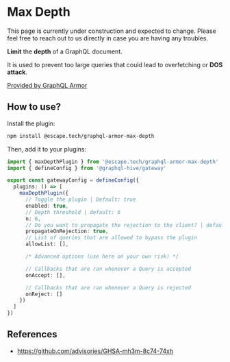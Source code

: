 
# Max Depth

<Callout>
  This page is currently under construction and expected to change. Please feel free to reach out to
  us directly in case you are having any troubles.
</Callout>

**Limit** the **depth** of a GraphQL document.

It is used to prevent too large queries that could lead to overfetching or **DOS attack**.

[Provided by GraphQL Armor](https://escape.tech/graphql-armor/docs/plugins/max-depth)

## How to use?

Install the plugin:

```sh npm2yarn
npm install @escape.tech/graphql-armor-max-depth
```

Then, add it to your plugins:

```ts filename="gateway.config.ts"
import { maxDepthPlugin } from '@escape.tech/graphql-armor-max-depth'
import { defineConfig } from '@graphql-hive/gateway'

export const gatewayConfig = defineConfig({
  plugins: () => [
    maxDepthPlugin({
      // Toggle the plugin | Default: true
      enabled: true,
      // Depth threshold | default: 6
      n: 6,
      // Do you want to propagate the rejection to the client? | default: true
      propagateOnRejection: true,
      // List of queries that are allowed to bypass the plugin
      allowList: [],

      /* Advanced options (use here on your own risk) */

      // Callbacks that are ran whenever a Query is accepted
      onAccept: [],

      // Callbacks that are ran whenever a Query is rejected
      onReject: []
    })
  ]
})
```

## References

- https://github.com/advisories/GHSA-mh3m-8c74-74xh
